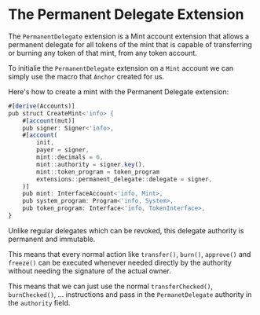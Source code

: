 
# The Permanent Delegate Extension

The `PermanentDelegate` extension is a Mint account extension that allows a permanent delegate for all tokens of the mint that is capable of transferring or burning any token of that mint, from any token account.

<ArticleSection name="Initializing the Mint Account" id="initializing-the-mint-account" level="h2" />

To initialie the `PermanentDelegate` extension on a `Mint` account we can simply use the macro that `Anchor` created for us.

Here's how to create a mint with the Permanent Delegate extension:

```ts
#[derive(Accounts)]
pub struct CreateMint<'info> {
    #[account(mut)]
    pub signer: Signer<'info>,
    #[account(
        init,
        payer = signer,
        mint::decimals = 6,
        mint::authority = signer.key(),
        mint::token_program = token_program
        extensions::permanent_delegate::delegate = signer,
    )]
    pub mint: InterfaceAccount<'info, Mint>,
    pub system_program: Program<'info, System>,
    pub token_program: Interface<'info, TokenInterface>,
}
```

<ArticleSection name="Permissioned Actions" id="permissioned-actions" level="h2" />

Unlike regular delegates which can be revoked, this delegate authority is permanent and immutable. 

This means that every normal action like `transfer()`, `burn()`, `approve()` and `freeze()` can be executed whenever needed directly by the authority without needing the signature of the actual owner.

This means that we can just use the normal `transferChecked()`, `burnChecked()`, ... instructions and pass in the `PermanetDelegate` authority in the `authority` field.